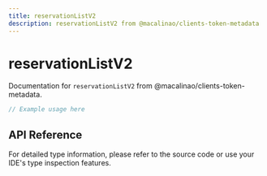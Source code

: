 ```yaml
---
title: reservationListV2
description: reservationListV2 from @macalinao/clients-token-metadata
---
```


# reservationListV2

Documentation for `reservationListV2` from @macalinao/clients-token-metadata.

```typescript
// Example usage here
```

## API Reference

For detailed type information, please refer to the source code or use your IDE's type inspection features.
